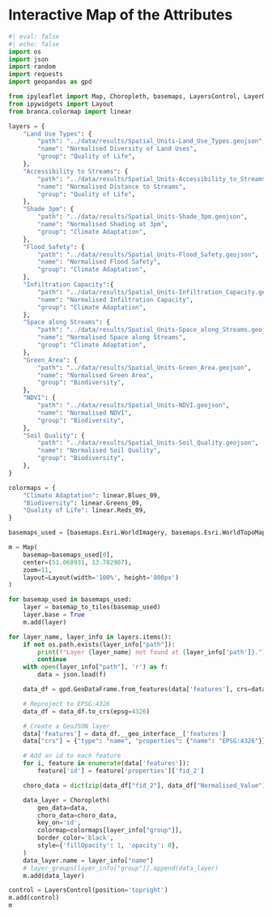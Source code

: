# Interactive Map of the Attributes {.unnumbered}
```python
#| eval: false
#| echo: false
import os
import json
import random
import requests
import geopandas as gpd

from ipyleaflet import Map, Choropleth, basemaps, LayersControl, LayerGroup, basemap_to_tiles
from ipywidgets import Layout
from branca.colormap import linear

layers = {
    "Land Use Types": {
        "path": "../data/results/Spatial_Units-Land_Use_Types.geojson",
        "name": "Normalised Diversity of Land Uses",
        "group": "Quality of Life",
    },
    "Accessibility to Streams": {
        "path": "../data/results/Spatial_Units-Accessibility_to_Streams.geojson",
        "name": "Normalised Distance to Streams",
        "group": "Quality of Life",
    },
    "Shade 3pm": {
        "path": "../data/results/Spatial_Units-Shade_3pm.geojson",
        "name": "Normalised Shading at 3pm",
        "group": "Climate Adaptation",
    },
    "Flood_Safety": {
        "path": "../data/results/Spatial_Units-Flood_Safety.geojson",
        "name": "Normalised Flood Safety",
        "group": "Climate Adaptation",
    },
    "Infiltration Capacity":{
        "path": "../data/results/Spatial_Units-Infiltration_Capacity.geojson",
        "name": "Normalised Infiltration Capacity",
        "group": "Climate Adaptation",
    },
    "Space along Streams": {
        "path": "../data/results/Spatial_Units-Space_along_Streams.geojson",
        "name": "Normalised Space along Streams",
        "group": "Climate Adaptation",
    },
    "Green_Area": {
        "path": "../data/results/Spatial_Units-Green_Area.geojson",
        "name": "Normalised Green Area",
        "group": "Biodiversity",
    },
    "NDVI": {
        "path": "../data/results/Spatial_Units-NDVI.geojson",
        "name": "Normalised NDVI",
        "group": "Biodiversity",
    },
    "Soil Quality": {
        "path": "../data/results/Spatial_Units-Soil_Quality.geojson",
        "name": "Normalised Soil Quality",
        "group": "Biodiversity",
    },
}

colormaps = {
    "Climate Adaptation": linear.Blues_09,
    "Biodiversity": linear.Greens_09,
    "Quality of Life": linear.Reds_09,
}

basemaps_used = [basemaps.Esri.WorldImagery, basemaps.Esri.WorldTopoMap, basemaps.CartoDB.Positron]

m = Map(
    basemap=basemaps_used[0],
    center=(51.068931, 13.782907),
    zoom=11,
    layout=Layout(width='100%', height='800px')
)

for basemap_used in basemaps_used:
    layer = basemap_to_tiles(basemap_used)
    layer.base = True
    m.add(layer)

for layer_name, layer_info in layers.items():
    if not os.path.exists(layer_info["path"]):
        print(f"Layer {layer_name} not found at {layer_info['path']}.")
        continue
    with open(layer_info["path"], 'r') as f:
        data = json.load(f)

    data_df = gpd.GeoDataFrame.from_features(data['features'], crs=data['crs']['properties']['name'])

    # Reproject to EPSG:4326
    data_df = data_df.to_crs(epsg=4326)

    # Create a GeoJSON layer
    data['features'] = data_df.__geo_interface__['features']
    data["crs"] = {"type": "name", "properties": {"name": "EPSG:4326"}}

    # Add an id to each feature
    for i, feature in enumerate(data['features']):
        feature['id'] = feature['properties']['fid_2']

    choro_data = dict(zip(data_df["fid_2"], data_df["Normalised_Value"]))

    data_layer = Choropleth(
        geo_data=data,
        choro_data=choro_data,
        key_on='id',
        colormap=colormaps[layer_info["group"]],
        border_color='black',
        style={'fillOpacity': 1, 'opacity': 0},
    )
    data_layer.name = layer_info["name"]
    # layer_groups[layer_info["group"]].append(data_layer)
    m.add(data_layer)

control = LayersControl(position='topright')
m.add(control)
m
```